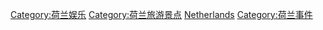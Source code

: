 [[Category:荷兰娱乐|Category:荷兰娱乐]]
[[Category:荷兰旅游景点|Category:荷兰旅游景点]]
[[Category:各国娱乐事件|Netherlands]]
[[Category:荷兰事件|Category:荷兰事件]]